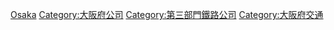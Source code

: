 {{catmore}}

{{DEFAULTSORT:Senboku-Kousoku-Tetsudou}}
[[Category:日本鐵路公司|Osaka]]
[[Category:大阪府公司|Category:大阪府公司]]
[[Category:第三部門鐵路公司|Category:第三部門鐵路公司]]
[[Category:大阪府交通|Category:大阪府交通]]